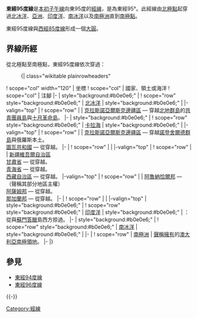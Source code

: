 {{Location map-line|lon=95}}
{{kml}}
'''東經95度線'''是[[本初子午線|本初子午線]]向東95度的[[經線|經線]]，是為東經95°。此經線由[[北極點|北極點]]起穿過[[北冰洋|北冰洋]]、[[亞洲|亞洲]]、[[印度洋|印度洋]]、[[南冰洋|南冰洋]]以及[[南極洲|南極洲]]直到[[南極點|南極點]]。

東經95度線與[[西經85度線|西經85度線]]形成一個[[大圓|大圓]]。

==界線所經==
從北極點至南極點，東經95度線依次穿過：

:{| class="wikitable plainrowheaders"
! scope="col" width="120" | 坐標
! scope="col" | 國家、領土或海洋
! scope="col" | 注腳
|-
| style="background:#b0e0e6;" | {{Coord|90|0|N|95|0|E|type:waterbody|name=Arctic Ocean}}
! scope="row" style="background:#b0e0e6;" | [[北冰洋|北冰洋]]
| style="background:#b0e0e6;" |
|-valign="top"
| {{Coord|81|8|N|95|0|E|type:country|name=Russia}}
! scope="row" | {{RUS}}
| [[克拉斯諾亞爾斯克邊疆區|克拉斯諾亞爾斯克邊疆區]] — 穿越[[北地群島|北地群島]]的[[共青團員島|共青團員島]]與[[十月革命島|十月革命島]]。
|-
| style="background:#b0e0e6;" | {{Coord|79|2|N|95|0|E|type:waterbody|name=Kara Sea}}
! scope="row" style="background:#b0e0e6;" | [[卡拉海|卡拉海]]
| style="background:#b0e0e6;" |
|-valign="top"
| {{Coord|76|40|N|95|0|E|type:country|name=Russia}}
! scope="row" | {{RUS}}
| [[克拉斯諾亞爾斯克邊疆區|克拉斯諾亞爾斯克邊疆區]] — 穿越[[諾登舍爾德群島|諾登舍爾德群島]]與俄羅斯本土。<br/> [[圖瓦共和國|圖瓦共和國]] — 從{{Coord|53|22|N|95|0|E|type:adm1st_region|name=Tuva Republic}}穿越。
|-
| {{Coord|50|3|N|95|0|E|type:country|name=Mongolia}}
! scope="row" | {{MNG}}
|
|-valign="top"
| {{Coord|44|15|N|95|0|E|type:country|name=China}}
! scope="row" | {{PRC}}
| [[新疆維吾爾自治區|新疆維吾爾自治區]]<br/> [[甘肅省|甘肅省]] — 從{{Coord|41|45|N|95|0|E|type:adm1st_region|name=Gansu}}穿越。<br/> [[青海省|青海省]] — 從{{Coord|38|25|N|95|0|E|type:adm1st_region|name=Qinghai}}穿越。<br/> [[西藏自治區|西藏自治區]] — 從{{Coord|32|19|N|95|0|E|type:adm1st_region|name=Tibet}}穿越。
|-valign="top"
| {{Coord|29|8|N|95|0|E|type:country|name=India}}
! scope="row" | {{IND}}
| [[阿魯納恰爾邦|阿魯納恰爾邦]] —（{{PRC}}聲稱其部分地區主權）<br/> [[阿薩姆邦|阿薩姆邦]] — 從{{Coord|27|46|N|95|0|E|type:adm1st_region|name=Assam}}穿越。<br/> [[那加蘭邦|那加蘭邦]] — 從{{Coord|26|55|N|95|0|E|type:adm1st_region|name=Nagaland}}穿越。
|-
| {{Coord|25|43|N|95|0|E|type:country|name=Myanmar}}
! scope="row" | {{MMR}} 
|
|-valign="top"
| style="background:#b0e0e6;" | {{Coord|15|47|N|95|0|E|type:waterbody|name=Indian Ocean}}
! scope="row" style="background:#b0e0e6;" | [[印度洋|印度洋]]
| style="background:#b0e0e6;" | {{IDN}}：從{{le|布勒韋島|Breueh}}與[[蘇門答臘|蘇門答臘]]島西方掠過。
|-
| style="background:#b0e0e6;" | {{Coord|60|0|S|95|0|E|type:waterbody|name=Southern Ocean}}
! scope="row" style="background:#b0e0e6;" | [[南冰洋|南冰洋]]
| style="background:#b0e0e6;" |
|-
| {{Coord|66|14|S|95|0|E|type:country|name=Antarctica}}
! scope="row" | [[南極洲|南極洲]]
| {{AUS}}[[南極領地|聲稱擁有]]的[[澳大利亞南極領地|澳大利亞南極領地]]。
|-
|}

==參見==
*[[東經94度線|東經94度線]]
*[[東經96度線|東經96度線]]
{{-}}
{{geographical coordinates|state=collapsed}}

[[Category:經線|Category:經線]]
